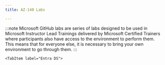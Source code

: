 ---
title: AZ-140 Labs

---

<Tabs>

  <TabItem label="Microsoft GitHub">

:::note 
Microsoft GitHub labs are series of labs designed to be used in Microsoft Instructor Lead Trainings delivered by Microsoft Certified Trainers where participants also have access to the environment to perform them. This means that for everyone else, it is necessary to bring your own environment to go through them. 
:::

<Tabs>

  <TabItem label="Entra ID">

  <CardGrid>
    <LinkCard title="Deploy host pools and session hosts by using the Azure portal" href="https://microsoftlearning.github.io/AZ-140-Configuring-and-Operating-Microsoft-Azure-Virtual-Desktop/Instructions/Labs_EntraID/01_LAB_14_01_Deploy_host_pools_and_session_hosts_with_Entra_ID_Azure_portal.html" /> 
    <LinkCard title="Manage host pools and session hosts by using the Azure portal" href="https://microsoftlearning.github.io/AZ-140-Configuring-and-Operating-Microsoft-Azure-Virtual-Desktop/Instructions/Labs_EntraID/02_LAB_32_01_Manage_host_pools_and_session_hosts_with_Entra_ID_Azure_portal.html" /> 
    <LinkCard title="Implement monitoring by using Azure Virtual Desktop Insights" href="https://microsoftlearning.github.io/AZ-140-Configuring-and-Operating-Microsoft-Azure-Virtual-Desktop/Instructions/Labs_EntraID/03_LAB_41_01_Implement_monitoring_by_using_Azure_Virtual_Desktop_Insights.html" /> 
    <LinkCard title="Connect to session hosts" href="https://microsoftlearning.github.io/AZ-140-Configuring-and-Operating-Microsoft-Azure-Virtual-Desktop/Instructions/Labs_EntraID/04_LAB_32_02_Connect_to_host_pools_and_session_hosts_with_Entra_ID.html" /> 
    <LinkCard title="Implement autoscaling of session hosts" href="https://microsoftlearning.github.io/AZ-140-Configuring-and-Operating-Microsoft-Azure-Virtual-Desktop/Instructions/Labs_EntraID/05_LAB_41_02_Implement_autoscaling_of_session_hosts.html" /> 
    <LinkCard title="Implement Azure Private Link for Azure Virtual Desktop" href="https://microsoftlearning.github.io/AZ-140-Configuring-and-Operating-Microsoft-Azure-Virtual-Desktop/Instructions/Labs_EntraID/06_LAB_11_01_Implement_Azure_Private_Link_for_Azure_Virtual_Desktop.html" /> 
    <LinkCard title="Create custom session host images by using image templates" href="https://microsoftlearning.github.io/AZ-140-Configuring-and-Operating-Microsoft-Azure-Virtual-Desktop/Instructions/Labs_EntraID/07_LAB_15_01_Create_custom_session_host_images_by_using_image_templates_StandAlone.html" /> 
  </CardGrid>
  </TabItem>

  <TabItem label="AD DS">

  <CardGrid>
    <LinkCard title="Prepare for deployment of Azure Virtual Desktop" href="https://microsoftlearning.github.io/AZ-140-Configuring-and-Operating-Microsoft-Azure-Virtual-Desktop/Instructions/Labs/LAB_01L01_Prepare_for_deployment_of_AVD_ADDS.html" /> 
    <LinkCard title="Deploy host pools and session hosts by using the Azure portal" href="https://microsoftlearning.github.io/AZ-140-Configuring-and-Operating-Microsoft-Azure-Virtual-Desktop/Instructions/Labs/LAB_02L01_Deploy_host_pools_and_session_hosts_with_the_Azure_portal_ADDS.html" /> 
    <LinkCard title="Implement and manage storage for AVD" href="https://microsoftlearning.github.io/AZ-140-Configuring-and-Operating-Microsoft-Azure-Virtual-Desktop/Instructions/Labs/LAB_02L02_Implement_and_manage_storage_for_AVD_ADDS.html" /> 
    <LinkCard title="Deploy host pools and hosts by using Azure Resource Manager templates" href="https://microsoftlearning.github.io/AZ-140-Configuring-and-Operating-Microsoft-Azure-Virtual-Desktop/Instructions/Labs/LAB_02L03_Deploy_host_pools_and_hosts_with_ARM_templates_ADDS.html" /> 
    <LinkCard title="Deploy and manage host pools and hosts by using PowerShell" href="https://microsoftlearning.github.io/AZ-140-Configuring-and-Operating-Microsoft-Azure-Virtual-Desktop/Instructions/Labs/LAB_02L04_Deploy_and_manage_host_pools_and_hosts_with_PowerShell_ADDS.html" /> 
    <LinkCard title="Create and manage session host images" href="https://microsoftlearning.github.io/AZ-140-Configuring-and-Operating-Microsoft-Azure-Virtual-Desktop/Instructions/Labs/LAB_02L05_Create_and_manage_session_host_images_ADDS.html" /> 
    <LinkCard title="Configure Conditional Access policies for AVD" href="https://microsoftlearning.github.io/AZ-140-Configuring-and-Operating-Microsoft-Azure-Virtual-Desktop/Instructions/Labs/LAB_03L01_Configure_Conditional_Access_policies_for_AVD_ADDS.html" /> 
    <LinkCard title="Implement and manage Azure Virtual Desktop profiles" href="https://microsoftlearning.github.io/AZ-140-Configuring-and-Operating-Microsoft-Azure-Virtual-Desktop/Instructions/Labs/LAB_04L01_Implement_and_manage_AVD_profiles_ADDS.html" /> 
    <LinkCard title="Package Azure Virtual Desktop applications" href="https://microsoftlearning.github.io/AZ-140-Configuring-and-Operating-Microsoft-Azure-Virtual-Desktop/Instructions/Labs/LAB_04L02_Package_AVD_applications_ADDS.html" /> 
    <LinkCard title="Implement autoscaling in host pools" href="https://microsoftlearning.github.io/AZ-140-Configuring-and-Operating-Microsoft-Azure-Virtual-Desktop/Instructions/Labs/LAB_05L01_Implement_autoscaling_in_host_pools_ADDS.html" /> 
  </CardGrid>
  </TabItem>

    <TabItem label="Entra DS">

  <CardGrid>
    <LinkCard title="Prepare for deployment of Azure Virtual Desktop" href="https://microsoftlearning.github.io/AZ-140-Configuring-and-Operating-Microsoft-Azure-Virtual-Desktop/Instructions/Labs/LAB_01L01_Prepare_for_deployment_of_AVD_AADDS.html" /> 
    <LinkCard title="Create and configure host pools and session hosts" href="https://microsoftlearning.github.io/AZ-140-Configuring-and-Operating-Microsoft-Azure-Virtual-Desktop/Instructions/Labs/LAB_02L01_Create_and_configure_host_pools_and_session_hosts_AADDS.html" /> 
    <LinkCard title="Implement and manage storage for AVD" href="https://microsoftlearning.github.io/AZ-140-Configuring-and-Operating-Microsoft-Azure-Virtual-Desktop/Instructions/Labs/LAB_02L02_Implement_and_manage_storage_for_AVD_AADDS.html" /> 
    <LinkCard title="Implement and manage Azure Virtual Desktop profiles" href="https://microsoftlearning.github.io/AZ-140-Configuring-and-Operating-Microsoft-Azure-Virtual-Desktop/Instructions/Labs/LAB_04L01_Implement_and_manage_AVD_profiles_AADDS.html" /> 
  </CardGrid>
  </TabItem>

</Tabs>

</Tabs>
